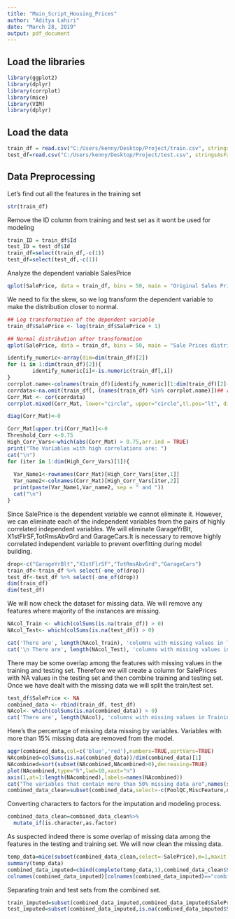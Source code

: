---
title: "Main_Script_Housing_Prices"
author: "Aditya Lahiri"
date: "March 28, 2019"
output: pdf_document
---
## Load the libraries
```{r}
library(ggplot2)
library(dplyr)
library(corrplot)
library(mice)
library(VIM)
library(dplyr)
```


## Load the data
```{r setup, include=FALSE}
train_df = read.csv("C:/Users/kenny/Desktop/Project/train.csv", stringsAsFactors = FALSE)
test_df=read.csv("C:/Users/kenny/Desktop/Project/test.csv", stringsAsFactors = FALSE)
```

## Data Preprocessing

Let's find out all the features in the training set
```{r}
str(train_df)
```

Remove the ID column from training and test set as it wont be used for modeling
```{r}
train_ID = train_df$Id
test_ID = test_df$Id
train_df=select(train_df,-c(1))
test_df=select(test_df,-c(1))
```

Analyze the dependent variable SalesPrice
```{r}
qplot(SalePrice, data = train_df, bins = 50, main = "Original Sales Price distribution: Left skewed ")

```

We need to fix the skew, so we log transform the dependent variable to make the
distribution closer to normal. 

```{r}
## Log transformation of the dependent variable
train_df$SalePrice <- log(train_df$SalePrice + 1)

## Normal distribution after transformation
qplot(SalePrice, data = train_df, bins = 50, main = "Sale Prices distribution after log transformation")
```

```{r}
identify_numeric<-array(dim=dim(train_df)[2])
for (i in 1:dim(train_df)[2]){
        identify_numeric[i]<-is.numeric(train_df[,i])
}
corrplot.name<-colnames(train_df)[identify_numeric][1:dim(train_df)[2]-1] ## exlude id, and saleprice
corrdata<-na.omit(train_df[, (names(train_df) %in% corrplot.name)])## remove missing for correlation plot
Corr_Mat <- cor(corrdata)
corrplot.mixed(Corr_Mat, lower="circle", upper="circle",tl.pos="lt", diag="n", order="hclust", hclust.method="complete",tl.cex=0.8,tl.offset = 0.5)

diag(Corr_Mat)<-0


```

```{r}
Corr_Mat[upper.tri(Corr_Mat)]<-0
Threshold_Corr <-0.75
High_Corr_Vars<-which(abs(Corr_Mat) > 0.75,arr.ind = TRUE)
print("The Variables with high correlations are: ")
cat("\n")
for (iter in 1:dim(High_Corr_Vars)[1]){
  
  Var_Name1<-rownames(Corr_Mat)[High_Corr_Vars[iter,1]]
  Var_name2<-colnames(Corr_Mat)[High_Corr_Vars[iter,2]]
  print(paste(Var_Name1,Var_name2, sep = " and "))
  cat("\n")
}
```
Since SalePrice is the dependent variable we cannot eliminate it. However, we 
can eliminate each of the independent variables from the pairs of highly correlated independent variables. We will eliminate GarageYrBlt, X1stFlrSF,TotRmsAbvGrd and GarageCars.It is necessary to remove highly correlated independent variable to prevent overfitting during model building.


```{r}
drop<-c("GarageYrBlt","X1stFlrSF","TotRmsAbvGrd","GarageCars")
train_df<-train_df %>% select(-one_of(drop))
test_df<-test_df %>% select(-one_of(drop))
dim(train_df)
dim(test_df)
```

We will now check the dataset for missing data. 
We will remove any features where majority of the instances are missing.
```{r}

NAcol_Train <- which(colSums(is.na(train_df)) > 0)
NAcol_Test<- which(colSums(is.na(test_df)) > 0)

cat('There are', length(NAcol_Train), 'columns with missing values in Training Set')
cat('\n There are', length(NAcol_Test), 'columns with missing values in Testing Set')

```

There may be some overlap among the features with missing values in the training and testing set. Therefore we will create a column for SalePrices with NA values in the testing set and then combine training and testing set. Once we have dealt with the missing data we will split the train/test set. 

```{r}
test_df$SalePrice <- NA
combined_data <- rbind(train_df, test_df)
NAcol<- which(colSums(is.na(combined_data)) > 0)
cat('There are', length(NAcol), 'columns with missing values in Training Set')

```

Here's the percentage of missing data missing by variables. Variables with more than 15% missing data are removed from the model.
```{r}
aggr(combined_data,col=c('blue','red'),numbers=TRUE,sortVars=TRUE)
NAcombined=colSums(is.na(combined_data))/dim(combined_data)[1]
NAcombined=sort(subset(NAcombined,NAcombined>0),decreasing=TRUE)
plot(NAcombined,type="h",lwd=10,xaxt="n")
axis(1,at=1:length(NAcombined),labels=names(NAcombined))
cat("The variables that contain more than 50% missing data are",names(subset(NAcombined,NAcombined>0.15)))
combined_data_clean=subset(combined_data,select=-c(PoolQC,MiscFeature,Alley,Fence,FireplaceQu,LotFrontage))
```

Converting characters to factors for the imputation and modeling process.
```{r}
combined_data_clean=combined_data_clean%>%
  mutate_if(is.character,as.factor)
```
  
As suspected indeed there is some overlap of missing data among the features in the testing and training set. We will now clean the missing data.
```{r}
temp_data=mice(subset(combined_data_clean,select=-SalePrice),m=1,maxit = 25,meth='pmm',seed=100)
summary(temp_data)
combined_data_imputed=cbind(complete(temp_data,1),combined_data_clean$SalePrice)
colnames(combined_data_imputed)[colnames(combined_data_imputed)=="combined_data_clean$SalePrice"] <- "SalePrice"
```

Separating train and test sets from the combined set.
```{r}
train_imputed=subset(combined_data_imputed,combined_data_imputed$SalePrice!="NA")
test_imputed=subset(combined_data_imputed,is.na(combined_data_imputed$SalePrice))
```

